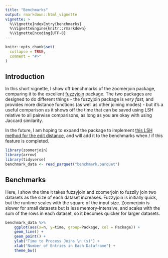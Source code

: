 ```yaml
---
title: "Benchmarks"
output: rmarkdown::html_vignette
vignette: >
  %\VignetteIndexEntry{benchmarks}
  %\VignetteEngine{knitr::rmarkdown}
  %\VignetteEncoding{UTF-8}
---
```


```r
knitr::opts_chunk$set(
  collapse = TRUE,
  comment = "#>"
)
```


## Introduction

In this short vignette, I show off benchmarks of the zoomerjoin package,
comparing it to the excellent [fuzzyjoin](https://github.com/dgrtwo/fuzzyjoin)
package. The two packages are designed to do different things - the fuzzyjoin
package is *very fast,* and provides more distance functions (as well as other
joining modes) - but it's a useful comparison as it shows off the time that can
be saved using LSH relative to all pairwise comparisons, as long as you are
okay with using Jaccard similarity.

In the future, I am hoping to expand the package to implement [this LSH method
for the edit
distance](https://academic.oup.com/bioinformatics/article/35/14/i127/5529166),
and will add it to the benchmarks when / if this feature is completed.

```r
library(zoomerjoin)
library(arrow)
library(tidyverse)
benchmark_data <- read_parquet("benchmark.parquet")
```

## Benchmarks

Here, I show the time it takes fuzzyjoin and zoomerjoin to fuzzily join two
datasets as the size of each dataset increases. Fuzzyjoin is initially quick,
but the runtime scales with the square of the input size. Zoomerjoin is slower
for small datasets but is less memory-intensive, and scales with the sum of
the rows in each dataset, so it becomes quicker for larger datasets.

```r
benchmark_data %>%
    ggplot(aes(x=n, y=time, group=Package, col = Package)) +
    geom_line() +
    geom_point() +
    ylab("Time to Process Joins \n (s)") +
    xlab("Number of Entries in Each Dataframe") +
    theme_bw()
```
